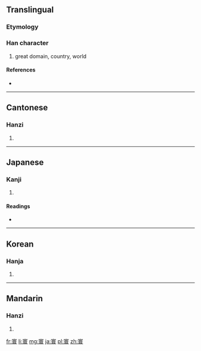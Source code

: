 ==Translingual==

===Etymology===
{{Han compound|宀|睘|c1=s|c2=p|t1=roof|ls=psc}}

===Han character===
{{Han char|rn=40|rad=宀|as=13|sn=16|four=3073<sub>2</sub>|canj=十田中女 (JWLV)}}

# great domain, country, world

====References====
* {{Han ref|kx=0292.170|dkj=07344|dj=0579.050|hdz=20956.020|uh=5BF0|ud=23536|bh=BEC8|bd=48840}}

----

==Cantonese==

===Hanzi===
{{yue-hanzi|jyut=|y=waan4}}

# {{defn|lang=yue|sort=宀13}}

----

==Japanese==

===Kanji===
{{ja-kanji|grade=|rs=宀13}}

# {{defn|lang=ja|sort=宀13}}

====Readings====
* {{ja-readings|on=[[かん]] (kan)|kun=}}

----

==Korean==

===Hanja===
{{ko-hanja|hangeul=환|rv=hwan|mr=hwan}}

# {{defn|lang=ko|sort=宀13}}

----

==Mandarin==

===Hanzi===
{{cmn-hanzi|pin=[[huán]] ([[huan2]])|wg=huan<sup>2</sup>}}

# {{defn|lang=cmn|sort=宀13}}

[[fr:寰]]
[[li:寰]]
[[mg:寰]]
[[ja:寰]]
[[pl:寰]]
[[zh:寰]]